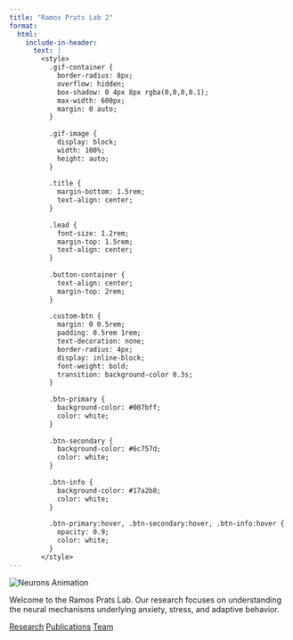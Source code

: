 ```yaml
---
title: "Ramos Prats Lab 2"
format:
  html:
    include-in-header:
      text: |
        <style>
          .gif-container {
            border-radius: 8px;
            overflow: hidden;
            box-shadow: 0 4px 8px rgba(0,0,0,0.1);
            max-width: 600px;
            margin: 0 auto;
          }
          
          .gif-image {
            display: block;
            width: 100%;
            height: auto;
          }
          
          .title {
            margin-bottom: 1.5rem;
            text-align: center;
          }
          
          .lead {
            font-size: 1.2rem;
            margin-top: 1.5rem;
            text-align: center;
          }
          
          .button-container {
            text-align: center;
            margin-top: 2rem;
          }
          
          .custom-btn {
            margin: 0 0.5rem;
            padding: 0.5rem 1rem;
            text-decoration: none;
            border-radius: 4px;
            display: inline-block;
            font-weight: bold;
            transition: background-color 0.3s;
          }
          
          .btn-primary {
            background-color: #007bff;
            color: white;
          }
          
          .btn-secondary {
            background-color: #6c757d;
            color: white;
          }
          
          .btn-info {
            background-color: #17a2b8;
            color: white;
          }
          
          .btn-primary:hover, .btn-secondary:hover, .btn-info:hover {
            opacity: 0.9;
            color: white;
          }
        </style>
---
```


```{=html}
<div class="gif-container">
  <img src="images/gifneurons.gif" alt="Neurons Animation" class="gif-image">
</div>
```

::: {.lead}
Welcome to the Ramos Prats Lab. Our research focuses on understanding the neural mechanisms underlying anxiety, stress, and adaptive behavior.
:::

::: {.button-container}
[Research](research.html){.custom-btn .btn-primary}
[Publications](publications.html){.custom-btn .btn-secondary}
[Team](people.html){.custom-btn .btn-info}
:::